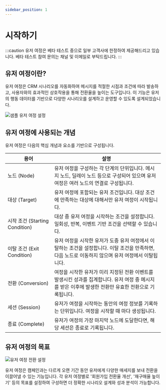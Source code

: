 ```yaml
---
sidebar_position: 1
---
```


# 시작하기

:::caution
유저 여정은 베타 테스트 중으로 일부 고객사에 한정하여 제공해드리고 있습니다. 베타 테스트 참여 문의는 채널 및 이메일로 부탁드립니다.
:::

## 유저 여정이란?

유저 여정은 CRM 시나리오를 자동화하여 메시지를 적절한 시점과 조건에 따라 발송하고, 사용자와의 효과적인 상호작용을 통해 전환율을 높이는 도구입니다. 이 기능은 유저의 행동 데이터를 기반으로 다양한 시나리오를 설계하고 운영할 수 있도록 설계되었습니다.

![샘플 유저 여정 설정](./img/user_journey_main_image.png)

## 유저 여정에 사용되는 개념

유저 여정은 다음의 핵심 개념과 요소를 기반으로 구성됩니다.

| 용어                           | 설명                                                                                                                                                   |
| ------------------------------ | ------------------------------------------------------------------------------------------------------------------------------------------------------ |
| 노드 (Node)                    | 유저 여정을 구성하는 각 단계의 단위입니다. 메시지 노드, 딜레이 노드 등으로 구성되어 있으며 유저 여정은 여러 노드의 연결로 구성됩니다.                  |
| 대상 (Target)                  | 유저 여정에 포함되는 유저 조건입니다. 대상 조건에 만족하는 대상에 대해서만 유저 여정이 시작됩니다.                                                     |
| 시작 조건 (Starting Condition) | 대상 중 유저 여정을 시작하는 조건을 설정합니다. 일회성, 반복, 이벤트 기반 조건을 선택할 수 있습니다.                                                   |
| 이탈 조건 (Exit Condition)     | 유저 여정을 시작한 유저가 도중 유저 여정에서 이탈하는 조건을 설정합니다. 이탈 조건을 만족하면, 다음 노드로 이동하지 않으며 유저 여정에서 이탈됩니다.   |
| 전환 (Conversion)              | 여정을 시작한 유저가 미리 지정된 전환 이벤트를 발생시킨 성과를 집계합니다. 유저 여정 중 메시지를 받은 이후에 발생한 전환만 유효한 전환으로 기록됩니다. |
| 세션 (Session)                 | 유저가 여정을 시작하는 동안의 여정 정보를 기록하는 단위입니다. 여정을 시작할 때 마다 생성됩니다.                                                       |
| 종료 (Complete)                | 유저가 여정의 가장 마지막 노드에 도달한다면, 해당 세션은 종료로 기록됩니다.                                                                            |

## 유저 여정의 목표

![유저 여정 전환 설정](./img/user_journey_conversion_setting.png)

유저 여정은 캠페인과는 다르게 오랜 기간 동안 유저에게 다양한 매세지를 보내 전환을 이끌어낼 수 있는 기능입니다. 각 유저 여정별로 '회원가입 전환율 개선', '재구매율 높이기' 등의 목표를 설정하여 구성하면 더 정확한 시나리오 설계와 성과 분석이 가능합니다.
